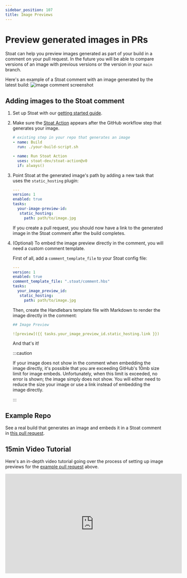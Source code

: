 ```yaml
---
sidebar_position: 107
title: Image Previews
---
```


# Preview generated images in PRs

Stoat can help you preview images generated as part of your build in a comment on your pull request. In the future you
will be able to compare versions of an image with previous versions or the version in your `main` branch.

Here's an example of a Stoat comment with an image generated by the latest build:
<img src="https://stoat-dev--static.stoat.page/screenshot-image-comment.png" alt="image comment screenshot" width={400} />

## Adding images to the Stoat comment

1. Set up Stoat with our [getting started guide](../installation).

2. Make sure the [Stoat Action](https://github.com/stoat-dev/stoat-action) appears after the GitHub workflow step that generates your image.

    ```yaml title=".github/workflows/your-workflow.yaml"
    # existing step in your repo that generates an image
    - name: Build
      run: ./your-build-script.sh

    - name: Run Stoat Action
      uses: stoat-dev/stoat-action@v0
      if: always()
    ```

3. Point Stoat at the generated image's path by adding a new task that uses the `static_hosting` plugin:

    ```yaml title=".stoat/config.yaml"
    ---
    version: 1
    enabled: true
    tasks:
      your-image-preview-id:
       static_hosting:
         path: path/to/image.jpg
    ```

    If you create a pull request, you should now have a link to the generated image in the Stoat comment after the build completes.

4. (Optional) To embed the image preview directly in the comment, you will need a custom comment template.

    First of all, add a `comment_template_file` to your Stoat config file:

    ```yaml title=".stoat/config.yaml"
    ---
    version: 1
    enabled: true
    comment_template_file: ".stoat/comment.hbs"
    tasks:
      your_image_preview_id:
       static_hosting:
         path: path/to/image.jpg
    ```

    Then, create the Handlebars template file with Markdown to render the image directly in the comment:

    ```yaml title=".stoat/comment.hbs"
    ## Image Preview

    ![preview]({{ tasks.your_image_preview_id.static_hosting.link }})
    ```

    And that's it!

    :::caution

    If your image does not show in the comment when embedding the image directly, it's possible that you are exceeding GitHub's 10mb
    size limit for image embeds. Unfortunately, when this limit is exceeded, no error is shown; the image simply does not show.
    You will either need to reduce the size your image or use a link instead of embedding the image directly.

    :::

## Example Repo

See a real build that generates an image and embeds it in a Stoat comment in [this pull request](https://github.com/jrhizor/website-to-gif/pull/1).

## 15min Video Tutorial

Here's an in-depth video tutorial going over the process of setting up image previews for the [example pull request](https://github.com/jrhizor/website-to-gif/pull/1) above.

<iframe width="560" height="315" src="https://www.youtube.com/embed/ZkcEwH_al8s" title="YouTube video player" frameborder="0" allow="accelerometer; autoplay; clipboard-write; encrypted-media; gyroscope; picture-in-picture" allowfullscreen></iframe>
